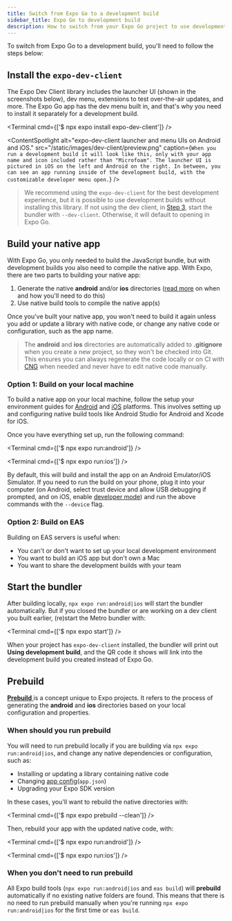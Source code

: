 ```yaml
---
title: Switch from Expo Go to a development build
sidebar_title: Expo Go to development build
description: How to switch from your Expo Go project to use development builds.
---
```




To switch from Expo Go to a development build, you'll need to follow the steps below:

<Step label="1">

## Install the `expo-dev-client`

The Expo Dev Client library includes the launcher UI (shown in the screenshots below), dev menu, extensions to test over-the-air updates, and more. The Expo Go app has the dev menu built in, and that's why you need to install it separately for a development build.

<Terminal cmd={['$ npx expo install expo-dev-client']} />

<ContentSpotlight
  alt="expo-dev-client launcher and menu UIs on Android and iOS."
  src="/static/images/dev-client/preview.png"
  caption={`When you run a development build it will look like this, only with your app name and icon included rather than "Microfoam". The launcher UI is pictured in iOS on the left and Android on the right. In between, you can see an app running inside of the development build, with the customizable developer menu open.`}
/>

> We recommend using the `expo-dev-client` for the best development experience, but it is possible to use development builds without installing this library. If not using the dev client, in [Step 3](/develop/development-builds/expo-go-to-dev-build/#start-the-dev-client), start the bundler with `--dev-client`. Otherwise, it will default to opening in Expo Go.

</Step>

<Step label="2">

## Build your native app

With Expo Go, you only needed to build the JavaScript bundle, but with development builds you also need to compile the native app. With Expo, there are two parts to building your native app:

1. Generate the native **android** and/or **ios** directories ([read more](/develop/development-builds/expo-go-to-dev-build/#cng-and-prebuild) on when and how you'll need to do this)
2. Use native build tools to compile the native app(s)

Once you've built your native app, you won't need to build it again unless you add or update a library with native code, or change any native code or configuration, such as the app name.

> The **android** and **ios** directories are automatically added to **.gitignore** when you create a new project, so they won't be checked into Git. This ensures you can always regenerate the code locally or on CI with [CNG](/workflow/continuous-native-generation/) when needed and never have to edit native code manually.

### Option 1: Build on your local machine

To build a native app on your local machine, follow the setup your environment guides for [Android](/workflow/android-studio-emulator/) and [iOS](/workflow/ios-simulator/) platforms. This involves setting up and configuring native build tools like Android Studio for Android and Xcode for iOS.

Once you have everything set up, run the following command:

<Tabs>

<Tab label="Build for Android">

<Terminal cmd={['$ npx expo run:android']} />

</Tab>

<Tab label="Build for iOS">

<Terminal cmd={['$ npx expo run:ios']} />

</Tab>
</Tabs>

By default, this will build and install the app on an Android Emulator/iOS Simulator. If you need to run the build on your phone, plug it into your computer (on Android, select trust device and allow USB debugging if prompted, and on iOS, enable [developer mode](/get-started/set-up-your-environment/?mode=development-build&buildEnv=local&platform=ios&device=physical#plug-in-your-device-via-usb-and-enable-developer-mode)) and run the above commands with the `--device` flag.

### Option 2: Build on EAS

Building on EAS servers is useful when:

- You can't or don't want to set up your local development environment
- You want to build an iOS app but don't own a Mac
- You want to share the development builds with your team

<BoxLink
  title="Build on EAS"
  description="How to create your Development Build on EAS"
  href="/develop/development-builds/create-a-build/"
  Icon={BookOpen02Icon}
/>

</Step>

<Step label="3">

## Start the bundler

After building locally, `npx expo run:android|ios` will start the bundler automatically. But if you closed the bundler or are working on a dev client you built earlier, (re)start the Metro bundler with:

<Terminal cmd={['$ npx expo start']} />

When your project has `expo-dev-client` installed, the bundler will print out **Using development build**, and the QR code it shows will link into the development build you created instead of Expo Go.

</Step>

## Prebuild

[**Prebuild** ](/workflow/continuous-native-generation/#prebuild) is a concept unique to Expo projects. It refers to the process of generating the **android** and **ios** directories based on your local configuration and properties.

### When should you run prebuild

You will need to run prebuild locally if you are building via `npx expo run:android|ios`, and change any native dependencies or configuration, such as:

- Installing or updating a library containing native code
- Changing [app config](/workflow/configuration/)(`app.json`)
- Upgrading your Expo SDK version

In these cases, you'll want to rebuild the native directories with:

<Terminal cmd={['$ npx expo prebuild --clean']} />

Then, rebuild your app with the updated native code, with:

<Tabs>

<Tab label="Build for Android">

<Terminal cmd={['$ npx expo run:android']} />

</Tab>

<Tab label="Build for iOS">

<Terminal cmd={['$ npx expo run:ios']} />

</Tab>
</Tabs>

### When you don't need to run prebuild

All Expo build tools (`npx expo run:android|ios` and `eas build`) will **prebuild** automatically if no existing native folders are found. This means that there is no need to run prebuild manually when you're running `npx expo run:android|ios` for the first time or `eas build`.

<BoxLink
  title="Continuous Native Generation (CNG)"
  description="Learn about the philosophy and benefits of Continuous Native Generation (CNG) and Prebuild"
  href="/workflow/continuous-native-generation/"
  Icon={BookOpen02Icon}
/>
